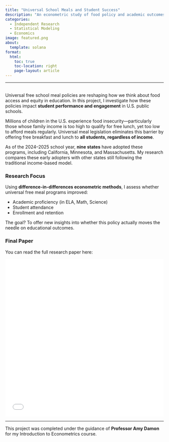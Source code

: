 ```yaml
---
title: "Universal School Meals and Student Success"
description: "An econometric study of food policy and academic outcomes across U.S. public schools"
categories:
  - Independent Research
  - Statistical Modeling
  - Economics
image: featured.png
about:
  template: solana
format:
  html:
    toc: true
    toc-location: right
    page-layout: article
---
```


---

<br> Universal free school meal policies are reshaping how we think about food access and equity in education. In this project, I investigate how these policies impact **student performance and engagement** in U.S. public schools.

Millions of children in the U.S. experience food insecurity—particularly those whose family income is too high to qualify for free lunch, yet too low to afford meals regularly. Universal meal legislation eliminates this barrier by offering free breakfast and lunch to **all students, regardless of income**.

As of the 2024–2025 school year, **nine states** have adopted these programs, including California, Minnesota, and Massachusetts. My research compares these early adopters with other states still following the traditional income-based model.

### Research Focus

Using **difference-in-differences econometric methods**, I assess whether universal free meal programs improved:

- Academic proficiency (in ELA, Math, Science)
- Student attendance
- Enrollment and retention

The goal? To offer new insights into whether this policy actually moves the needle on educational outcomes.

### Final Paper

You can read the full research paper here:

<embed src="paper.pdf" type="application/pdf" width="100%" height="500px" />

---

This project was completed under the guidance of **Professor Amy Damon** for my Introduction to Econometrics course.

